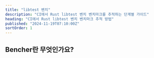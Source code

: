 ```yaml
---
title: "libtest 벤치"
description: "CI에서 Rust libtest 벤치 벤치마크를 추적하는 단계별 가이드"
heading: "CI에서 Rust libtest 벤치 벤치마크 추적 방법"
published: "2024-11-19T07:10:00Z"
sortOrder: 1
---
```



<Intro
  text="libtest 벤치로 Rust 코드를 벤치마크하는 방법"
  url="/ko/learn/benchmarking/rust/libtest-bench/"
/>

## Bencher란 무엇인가요?

<BencherIntro />

<StepsForBencherCloud
  adapter="rust_bench"
  url="/ko/docs/explanation/adapters/#-rust-bench"
/>

<StepsForBencherSelfHosted
  adapter="rust_bench"
  url="/ko/docs/explanation/adapters/#-rust-bench"
/>

<RustBench />

<br />

<CallToAction />
